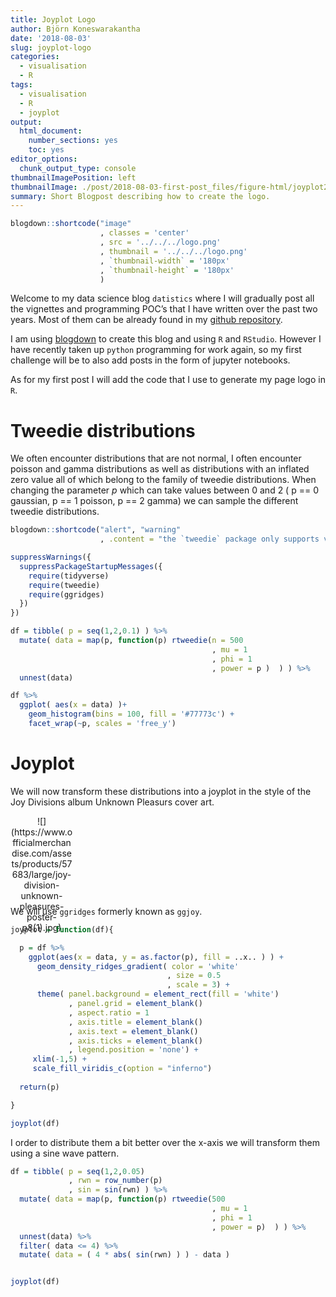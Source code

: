 ```yaml
---
title: Joyplot Logo
author: Björn Koneswarakantha
date: '2018-08-03'
slug: joyplot-logo
categories:
  - visualisation
  - R
tags:
  - visualisation
  - R
  - joyplot
output: 
  html_document: 
    number_sections: yes
    toc: yes
editor_options: 
  chunk_output_type: console
thumbnailImagePosition: left
thumbnailImage: ./post/2018-08-03-first-post_files/figure-html/joyplot2-1.png
summary: Short Blogpost describing how to create the logo.
---
```


```r
blogdown::shortcode("image"
                    , classes = 'center'
                    , src = '../../../logo.png'
                    , thumbnail = '../../../logo.png'
                    , `thumbnail-width` = '180px'
                    , `thumbnail-height` = '180px'
                    )

```

Welcome to my data science blog `datistics` where I will gradually post all the vignettes and programming POC's that I have written over the past two years. Most of them can be already found in my [github repository](https://github.com/erblast/). 

<p></p>
<p></p>
<p></p>

I am using [blogdown](https://github.com/rstudio/blogdown) to create this blog and using `R` and `RStudio`. However I have recently taken up `python` programming for work again, so my first challenge will be to also add posts in the form of jupyter notebooks.

As for my first post I will add the code that I use to generate my page logo in `R`.

# Tweedie distributions

We often encounter distributions that are not normal, I often encounter poisson and gamma distributions as well as distributions with an inflated zero value all of which belong to the family of tweedie distributions. When changing the parameter $p$ which can take values between 0 and 2 ( p == 0 gaussian, p == 1 poisson, p == 2 gamma) we can sample the different tweedie distributions.

```r
blogdown::shortcode("alert", "warning"
                    , .content = "the `tweedie` package only supports values for 1 <= p <= 2")
```


```r
suppressWarnings({
  suppressPackageStartupMessages({
    require(tidyverse)
    require(tweedie)
    require(ggridges)
  })
})
```

```r

df = tibble( p = seq(1,2,0.1) ) %>%
  mutate( data = map(p, function(p) rtweedie(n = 500
                                             , mu = 1
                                             , phi = 1
                                             , power = p )  ) ) %>%
  unnest(data)

df %>%
  ggplot( aes(x = data) )+
    geom_histogram(bins = 100, fill = '#77773c') +
    facet_wrap(~p, scales = 'free_y')

```

# Joyplot

We will now transform these distributions into a joyplot in the style of the Joy Divisions album Unknown Pleasurs cover art.

<p></p>
<p></p>
<p></p>

<div style="width:100px; height:130px"; align="center">
![](https://www.officialmerchandise.com/assets/products/57683/large/joy-division-unknown-pleasures-poster-p8(1).jpg)
</div>

<p></p>
<p></p>
<p></p>

We will use `ggridges` formerly known as `ggjoy`.

```r

joyplot = function(df){

  p = df %>%
    ggplot(aes(x = data, y = as.factor(p), fill = ..x.. ) ) +
      geom_density_ridges_gradient( color = 'white'
                                   , size = 0.5
                                   , scale = 3) +
      theme( panel.background = element_rect(fill = 'white')
             , panel.grid = element_blank()
             , aspect.ratio = 1
             , axis.title = element_blank()
             , axis.text = element_blank()
             , axis.ticks = element_blank()
             , legend.position = 'none') +
     xlim(-1,5) +
     scale_fill_viridis_c(option = "inferno") 
  
  return(p)

}

joyplot(df)

```


I order to distribute them a bit better over the x-axis we will transform them using a sine wave pattern.

```r

df = tibble( p = seq(1,2,0.05)
             , rwn = row_number(p)
             , sin = sin(rwn) ) %>%
  mutate( data = map(p, function(p) rtweedie(500
                                             , mu = 1
                                             , phi = 1
                                             , power = p)  ) ) %>%
  unnest(data) %>%
  filter( data <= 4) %>%
  mutate( data = ( 4 * abs( sin(rwn) ) ) - data )


joyplot(df)

```

